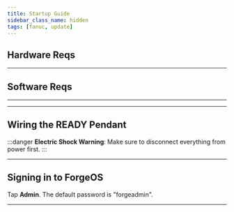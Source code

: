 ```yaml
---
title: Startup Guide
sidebar_class_name: hidden
tags: [fanuc, update]
---
```





## Hardware Reqs

<ConditionalVisibility ctrlValue="r30ia" safetyValue="fanuc">
<HardwareReqsTable hardwareKey="r30ia-fanuc" />
</ConditionalVisibility>

<ConditionalVisibility ctrlValue="r30ib" safetyValue="fanuc">
<HardwareReqsTable hardwareKey="r30ib-fanuc" />
</ConditionalVisibility>

<ConditionalVisibility ctrlValue="r30ib" safetyValue="cip">
<HardwareReqsTable hardwareKey="r30ib-cip" />
</ConditionalVisibility>

---

## Software Reqs

<ConditionalVisibility ctrlValue="r30ia" safetyValue="fanuc">
<SoftwareReqsTable softwareKey="r30ia-fanuc" />
</ConditionalVisibility>

<ConditionalVisibility ctrlValue="r30ib" safetyValue="fanuc">
<SoftwareReqsTable softwareKey="r30ib-fanuc" />
</ConditionalVisibility>

<ConditionalVisibility ctrlValue="r30ib" safetyValue="cip">
<SoftwareReqsTable softwareKey="r30ib-cip" />
</ConditionalVisibility>

---

<HowToBackup/>

---

## Wiring the READY Pendant

:::danger
**Electric Shock Warning**: Make sure to disconnect everything from power first.
:::


<ConditionalVisibility ctrlValue="r30ia" safetyValue="fanuc">
<Tabs className="unique-tabs">
  <TabItem value="General IPC"><DynamicTableGenerator tableKey="r30ia-fanuc" /></TabItem>
  <TabItem value="ForgeHub or ForgeCtrl"><DynamicTableGenerator tableKey="r30ia-fanuc-kit" /></TabItem>
</Tabs>
</ConditionalVisibility>

<ConditionalVisibility ctrlValue="r30ib" safetyValue="fanuc">
<DynamicTableGenerator tableKey="r30ib-fanuc" />
</ConditionalVisibility>

<ConditionalVisibility ctrlValue="r30ib" safetyValue="cip">
<DynamicTableGenerator tableKey="r30ib-cip" />
</ConditionalVisibility>

---

## Signing in to ForgeOS

Tap **Admin**. The default password is "forgeadmin".

---

<UserProfiles/>


